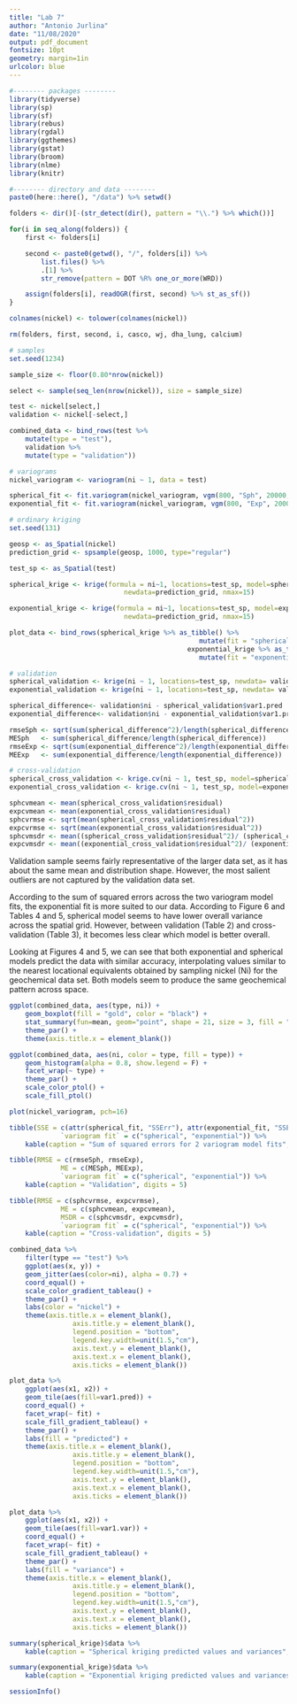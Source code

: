 ```yaml
---
title: "Lab 7"
author: "Antonio Jurlina"
date: "11/08/2020"
output: pdf_document
fontsize: 10pt 
geometry: margin=1in
urlcolor: blue
---
```


```r
#-------- packages --------
library(tidyverse)
library(sp)
library(sf)
library(rebus)
library(rgdal)
library(ggthemes)
library(gstat)
library(broom)
library(nlme)
library(knitr)

#-------- directory and data --------
paste0(here::here(), "/data") %>% setwd()

folders <- dir()[-(str_detect(dir(), pattern = "\\.") %>% which())]

for(i in seq_along(folders)) {
	first <- folders[i]

	second <- paste0(getwd(), "/", folders[i]) %>%
		list.files() %>%
		.[1] %>%
		str_remove(pattern = DOT %R% one_or_more(WRD))

	assign(folders[i], readOGR(first, second) %>% st_as_sf())
}

colnames(nickel) <- tolower(colnames(nickel))

rm(folders, first, second, i, casco, wj, dha_lung, calcium)
```

```r
# samples
set.seed(1234)

sample_size <- floor(0.80*nrow(nickel))

select <- sample(seq_len(nrow(nickel)), size = sample_size)

test <- nickel[select,]
validation <- nickel[-select,]

combined_data <- bind_rows(test %>%
	mutate(type = "test"),
	validation %>%
	mutate(type = "validation"))

# variograms
nickel_variogram <- variogram(ni ~ 1, data = test)

spherical_fit <- fit.variogram(nickel_variogram, vgm(800, "Sph", 20000, 200))
exponential_fit <- fit.variogram(nickel_variogram, vgm(800, "Exp", 20000, 200))

# ordinary kriging
set.seed(131)

geosp <- as_Spatial(nickel)
prediction_grid <- spsample(geosp, 1000, type="regular")

test_sp <- as_Spatial(test)

spherical_krige <- krige(formula = ni~1, locations=test_sp, model=spherical_fit,
							 newdata=prediction_grid, nmax=15)

exponential_krige <- krige(formula = ni~1, locations=test_sp, model=exponential_fit,
							 newdata=prediction_grid, nmax=15)

plot_data <- bind_rows(spherical_krige %>% as_tibble() %>%
											 	mutate(fit = "spherical"),
											 exponential_krige %>% as_tibble() %>%
											 	mutate(fit = "exponential"))

# validation
spherical_validation <- krige(ni ~ 1, locations=test_sp, newdata= validation, model=spherical_fit)
exponential_validation <- krige(ni ~ 1, locations=test_sp, newdata= validation, model=exponential_fit)

spherical_difference<- validation$ni - spherical_validation$var1.pred
exponential_difference<- validation$ni - exponential_validation$var1.pred

rmseSph <- sqrt(sum(spherical_difference^2)/length(spherical_difference))
MESph   <- sum(spherical_difference/length(spherical_difference))
rmseExp <- sqrt(sum(exponential_difference^2)/length(exponential_difference))
MEExp   <- sum(exponential_difference/length(exponential_difference))

# cross-validation
spherical_cross_validation <- krige.cv(ni ~ 1, test_sp, model=spherical_fit, nfold=nrow(test_sp))
exponential_cross_validation <- krige.cv(ni ~ 1, test_sp, model=exponential_fit, nfold=nrow(test_sp))

sphcvmean <- mean(spherical_cross_validation$residual)
expcvmean <- mean(exponential_cross_validation$residual)
sphcvrmse <- sqrt(mean(spherical_cross_validation$residual^2))
expcvrmse <- sqrt(mean(exponential_cross_validation$residual^2))
sphcvmsdr <- mean((spherical_cross_validation$residual^2)/ (spherical_cross_validation$var1.var))
expcvmsdr <- mean((exponential_cross_validation$residual^2)/ (exponential_cross_validation$var1.var))

```

Validation sample seems fairly representative of the larger data set, as it has about the same mean and distribution shape. However, the most salient outliers are not captured by the validation data set. 

According to the sum of squared errors across the two variogram model fits, the exponential fit is more suited to our data. According to Figure 6 and Tables 4 and 5, spherical model seems to have lower overall variance across the spatial grid. However, between validation (Table 2) and cross-validation (Table 3), it becomes less clear which model is better overall. 

Looking at Figures 4 and 5, we can see that both exponential and spherical models predict the data with similar accuracy, interpolating values similar to the nearest locational equivalents obtained by sampling nickel (Ni) for the geochemical data set. Both models seem to produce the same geochemical pattern across space. 

```r
ggplot(combined_data, aes(type, ni)) +
	geom_boxplot(fill = "gold", color = "black") +
	stat_summary(fun=mean, geom="point", shape = 21, size = 3, fill = "white") +
	theme_par() +
	theme(axis.title.x = element_blank())
```

```r
ggplot(combined_data, aes(ni, color = type, fill = type)) +
	geom_histogram(alpha = 0.8, show.legend = F) +
	facet_wrap(~ type) +
	theme_par() +
	scale_color_ptol() +
	scale_fill_ptol()
```

\newpage

```r
plot(nickel_variogram, pch=16)
```

```r
tibble(SSE = c(attr(spherical_fit, "SSErr"), attr(exponential_fit, "SSErr")),
			 `variogram fit` = c("spherical", "exponential")) %>%
	kable(caption = "Sum of squared errors for 2 variogram model fits", digits = 5)
```

```r
tibble(RMSE = c(rmseSph, rmseExp),
			 ME = c(MESph, MEExp),
			 `variogram fit` = c("spherical", "exponential")) %>%
	kable(caption = "Validation", digits = 5)
```

```r
tibble(RMSE = c(sphcvrmse, expcvrmse),
			 ME = c(sphcvmean, expcvmean),
			 MSDR = c(sphcvmsdr, expcvmsdr),
			 `variogram fit` = c("spherical", "exponential")) %>%
	kable(caption = "Cross-validation", digits = 5)
```

\newpage

```r
combined_data %>%
	filter(type == "test") %>%
	ggplot(aes(x, y)) +
	geom_jitter(aes(color=ni), alpha = 0.7) +
	coord_equal() +
	scale_color_gradient_tableau() +
	theme_par() +
	labs(color = "nickel") +
	theme(axis.title.x = element_blank(),
				axis.title.y = element_blank(),
				legend.position = "bottom",
				legend.key.width=unit(1.5,"cm"),
				axis.text.y = element_blank(),
				axis.text.x = element_blank(),
				axis.ticks = element_blank())
```

```r
plot_data %>%
	ggplot(aes(x1, x2)) +
	geom_tile(aes(fill=var1.pred)) +
	coord_equal() +
	facet_wrap(~ fit) +
	scale_fill_gradient_tableau() +
	theme_par() +
	labs(fill = "predicted") +
	theme(axis.title.x = element_blank(),
				axis.title.y = element_blank(),
				legend.position = "bottom",
				legend.key.width=unit(1.5,"cm"),
				axis.text.y = element_blank(),
				axis.text.x = element_blank(),
				axis.ticks = element_blank())
```

```r
plot_data %>%
	ggplot(aes(x1, x2)) +
	geom_tile(aes(fill=var1.var)) +
	coord_equal() +
	facet_wrap(~ fit) +
	scale_fill_gradient_tableau() +
	theme_par() +
	labs(fill = "variance") +
	theme(axis.title.x = element_blank(),
				axis.title.y = element_blank(),
				legend.position = "bottom",
				legend.key.width=unit(1.5,"cm"),
				axis.text.y = element_blank(),
				axis.text.x = element_blank(),
				axis.ticks = element_blank())
```

```r
summary(spherical_krige)$data %>% 
	kable(caption = "Spherical kriging predicted values and variances", digits = 5)
```

```r
summary(exponential_krige)$data %>% 
	kable(caption = "Exponential kriging predicted values and variances", digits = 5)
```

\newpage

``` r
sessionInfo()
```